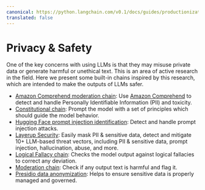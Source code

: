 ```yaml
---
canonical: https://python.langchain.com/v0.1/docs/guides/productionization/safety
translated: false
---
```


# Privacy & Safety

One of the key concerns with using LLMs is that they may misuse private data or generate harmful or unethical text. This is an area of active research in the field. Here we present some built-in chains inspired by this research, which are intended to make the outputs of LLMs safer.

- [Amazon Comprehend moderation chain](/docs/guides/productionization/safety/amazon_comprehend_chain): Use [Amazon Comprehend](https://aws.amazon.com/comprehend/) to detect and handle Personally Identifiable Information (PII) and toxicity.
- [Constitutional chain](/docs/guides/productionization/safety/constitutional_chain): Prompt the model with a set of principles which should guide the model behavior.
- [Hugging Face prompt injection identification](/docs/guides/productionization/safety/hugging_face_prompt_injection): Detect and handle prompt injection attacks.
- [Layerup Security](/docs/guides/productionization/safety/layerup_security): Easily mask PII & sensitive data, detect and mitigate 10+ LLM-based threat vectors, including PII & sensitive data, prompt injection, hallucination, abuse, and more.
- [Logical Fallacy chain](/docs/guides/productionization/safety/logical_fallacy_chain): Checks the model output against logical fallacies to correct any deviation.
- [Moderation chain](/docs/guides/productionization/safety/moderation): Check if any output text is harmful and flag it.
- [Presidio data anonymization](/docs/guides/productionization/safety/presidio_data_anonymization): Helps to ensure sensitive data is properly managed and governed.
